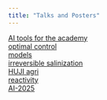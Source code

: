 ```yaml
---
title: "Talks and Posters"
---
```


[AI tools for the academy](talks/AI_academy.html)  
[optimal control](talks/optimal-stomatal-control-pdf.pdf)  
[models](talks/models.html)  
[irreversible salinization](talks/irreversible-salinization.pdf)  
[HUJI agri](talks/HUJI-agri.pptx)  
[reactivity](talks/reactivity/react.ipynb)  
[AI-2025](talks/AI-2025)  